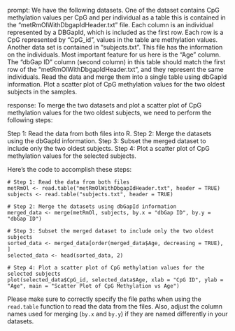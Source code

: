 prompt:
We have the following datasets. One of the dataset contains CpG methylation values per CpG and per individual as a table this is contained in the “metRmOlWithDbgapIdHeader.txt” file. Each column is an individual represented by a DBGapId, which is included as the first row. Each row is a CpG represented by "CpG_id", values in the table are methylation values. Another data set is contained in “subjects.txt”. This file has the information on the individuals. Most important feature for us here is the "Age" column. The "dbGap ID" column (second column) in this table should match the first row of the "metRmOlWithDbgapIdHeader.txt", and they represent the same individuals. Read the data and merge them into a single table using dbGapId information. Plot a scatter plot of CpG methylation values for the two oldest subjects in the samples.

response:
To merge the two datasets and plot a scatter plot of CpG methylation values for the two oldest subjects, we need to perform the following steps:

Step 1: Read the data from both files into R.
Step 2: Merge the datasets using the dbGapId information.
Step 3: Subset the merged dataset to include only the two oldest subjects.
Step 4: Plot a scatter plot of CpG methylation values for the selected subjects.

Here's the code to accomplish these steps:

```
# Step 1: Read the data from both files
metRmOl <- read.table("metRmOlWithDbgapIdHeader.txt", header = TRUE)
subjects <- read.table("subjects.txt", header = TRUE)

# Step 2: Merge the datasets using dbGapId information
merged_data <- merge(metRmOl, subjects, by.x = "dbGap ID", by.y = "dbGap ID")

# Step 3: Subset the merged dataset to include only the two oldest subjects
sorted_data <- merged_data[order(merged_data$Age, decreasing = TRUE), ]
selected_data <- head(sorted_data, 2)

# Step 4: Plot a scatter plot of CpG methylation values for the selected subjects
plot(selected_data$CpG_id, selected_data$Age, xlab = "CpG ID", ylab = "Age", main = "Scatter Plot of CpG Methylation vs Age")
```

Please make sure to correctly specify the file paths when using the `read.table` function to read the data from the files. Also, adjust the column names used for merging (`by.x` and `by.y`) if they are named differently in your datasets.
